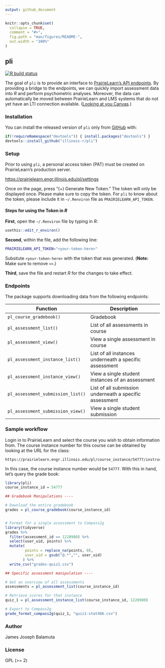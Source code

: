 ```yaml
---
output: github_document
---
```


<!-- README.md is generated from README.Rmd. Please edit that file -->

```r
knitr::opts_chunk$set(
  collapse = TRUE,
  comment = "#>",
  fig.path = "man/figures/README-",
  out.width = "100%"
)
```


## pli

<!-- badges: start -->
[![R build status](https://github.com/illinois-r/pli/workflows/R-CMD-check/badge.svg)](https://github.com/illinois-r/pli)
<!-- badges: end -->

The goal of `pli` is to provide an interface to [PrairieLearn's API endpoints](https://prairielearn.readthedocs.io/en/latest/api/). By providing
a bridge to the endpoints, we can quickly import assessment data into _R_
and perform psychometric analyses. Moreover, the data can automatically 
be moved between PrairieLearn and LMS systems that do not yet have an LTI
connection available. ([Looking at you Canvas](https://github.com/PrairieLearn/PrairieLearn/issues/2015).)

### Installation

You can install the released version of `pli` only from
[GitHub](https://github.com/illinois-r/pli) with:

``` r
if(!requireNamespace("devtools")) { install.packages("devtools") }
devtools::install_github("illinois-r/pli")
```

### Setup

Prior to using `pli`, a personal access token (PAT) must be created
on PrairieLearn's production server.

<https://prairielearn.engr.illinois.edu/pl/settings>

Once on the page, press "(+) Generate New Token." The token will only be 
displayed once. Please make sure to copy the token. For `pli` to know about 
the token, please include it in `~/.Renviron` file as `PRAIRIELEARN_API_TOKEN`.

#### Steps for using the Token in _R_

**First**, open the `~/.Renviron` file by typing in _R_:

```r
usethis::edit_r_environ()
```

**Second**, within the file, add the following line: 

```bash
PRAIRIELEARN_API_TOKEN="<your-token-here>"
```

Subsitute `<your-token-here>` with the token that was generated. (**Note:** Make sure to remove `<>`.) 

**Third**, save the file and restart _R_ for the changes to take effect.

### Endpoints

The package supports downloading data from the following endpoints:

Function  | Description
----------|-------------
`pl_course_gradebook()` | Gradebook
`pl_assessment_list()` | List of all assessments in course
`pl_assessment_view()` | View a single assessment in course
`pl_assessment_instance_list()` | List of all instances underneath a specific assessment
`pl_assessment_instance_view()` | View a single student instances of an assessment
`pl_assessment_submission_list()` | List of all submission underneath a specific assessment
`pl_assessment_submission_view()` | View a single student submission


### Sample workflow

Login in to PrairieLearn and select the course you wish to obtain
information from. The course instance number for this course can be
obtained by looking at the URL for the class:

```
https://prairielearn.engr.illinois.edu/pl/course_instance/54777/instructor/instance_admin/assessments
```

In this case, the course instance number would be `54777`. With this in hand,
let's query the grade book:

```r
library(pli)
course_instance_id = 54777

## Gradebook Manipulations ---- 

# Download the entire gradebook
grades = pl_course_gradebook(course_instance_id)


# Format for a single assessment to Compass2g
library(tidyverse)
grades %>% 
  filter(assessment_id == 1228980) %>%
  select(user_uid, points) %>%
  mutate(
         points = replace_na(points, 0),
         user_uid = gsub("@.*","", user_uid)
        ) %>%
  write_csv("grades-quiz1.csv")

## Specific assessment manipulation ----

# Get an overview of all assessments
assessments = pl_assessment_list(course_instance_id)

# Retrieve scores for that instance
quiz_1 = pl_assessment_instance_list(course_instance_id, 1228980)

# Export to Compass2g
grade_format_compass2g(quiz_1, "quiz1-stat486.csv")
```

### Author

James Joseph Balamuta

### License

GPL (>= 2)


